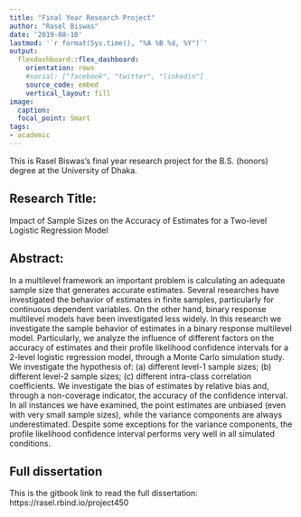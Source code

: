 ```yaml
---
title: "Final Year Research Project"
author: "Rasel Biswas"
date: '2019-08-10'
lastmod: '`r format(Sys.time(), "%A %B %d, %Y")`'
output: 
  flexdashboard::flex_dashboard:
    orientation: rows
    #social: ["facebook", "twitter", "linkedin"]
    source_code: embed
    vertical_layout: fill
image:
  caption: 
  focal_point: Smart
tags:
- academic
---
```


This is Rasel Biswas’s final year research project for the B.S. (honors) degree at the University of Dhaka.



## Research Title:
Impact of Sample Sizes on the Accuracy of Estimates for a Two-level Logistic Regression Model

## Abstract:
In a multilevel framework an important problem is calculating an adequate sample size that generates accurate estimates. Several researches have investigated the behavior of estimates in finite samples, particularly for continuous dependent variables. On the other hand, binary response multilevel models have been investigated less widely. In this research we investigate the sample behavior of estimates in a binary response multilevel model. Particularly, we analyze the influence of different factors on the accuracy of estimates and their profile likelihood confidence intervals for a 2-level logistic regression model, through a Monte Carlo simulation study. We investigate the hypothesis of: (a) different level-1 sample sizes; (b) different level-2 sample sizes; (c) different intra-class correlation coefficients. We investigate the bias of estimates by relative bias and, through a non-coverage indicator, the accuracy of the confidence interval. In all instances we have examined, the point estimates are unbiased (even with very small sample sizes), while the variance components are always underestimated. Despite some exceptions for the variance components, the profile likelihood confidence interval performs very well in all simulated conditions.

## Full dissertation
This is the gitbook link to read the full dissertation: https://rasel.rbind.io/project450